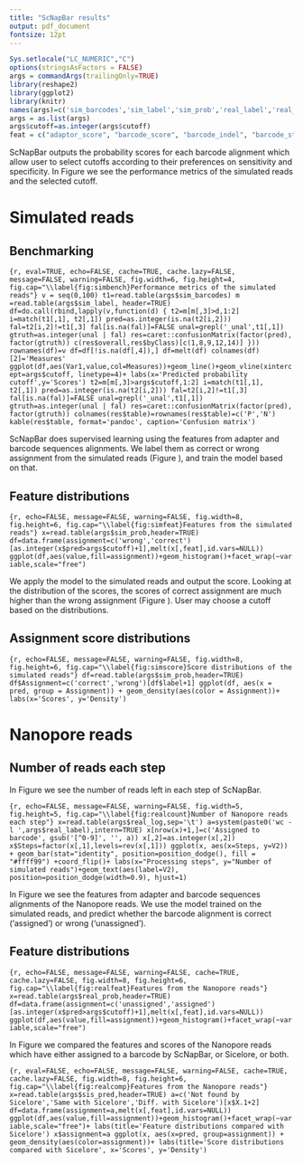 ```yaml
---
title: "ScNapBar results"
output: pdf_document
fontsize: 12pt
---
```


```r
Sys.setlocale("LC_NUMERIC","C")
options(stringsAsFactors = FALSE)
args = commandArgs(trailingOnly=TRUE)
library(reshape2)
library(ggplot2)
library(knitr)
names(args)=c('sim_barcodes','sim_label','sim_prob','real_label','real_prob','real_log','cutoff','sis_pred')
args = as.list(args)
args$cutoff=as.integer(args$cutoff)
feat = c("adaptor_score", "barcode_score", "barcode_indel", "barcode_start", "barcode_mismatch", "umi_length", "polyT_length")
```

ScNapBar outputs the probability scores for each barcode alignment which allow user to select cutoffs according to their preferences on sensitivity and specificity. In Figure \ref{fig:simbench} we see the performance metrics of the simulated reads and the selected cutoff.

# Simulated reads
## Benchmarking
```{r, eval=TRUE, echo=FALSE, cache=TRUE, cache.lazy=FALSE, message=FALSE, warning=FALSE, fig.width=6, fig.height=4, fig.cap="\\label{fig:simbench}Performance metrics of the simulated reads"}
v = seq(0,100)
t1=read.table(args$sim_barcodes)
m =read.table(args$sim_label, header=TRUE)
df=do.call(rbind,lapply(v,function(d) {
t2=m[m[,3]>d,1:2]
i=match(t1[,1], t2[,1])
pred=as.integer(is.na(t2[i,2]))
fal=t2[i,2]!=t1[,3]
fal[is.na(fal)]=FALSE
unal=grepl('_unal',t1[,1])
gtruth=as.integer(unal | fal)
res=caret::confusionMatrix(factor(pred), factor(gtruth))
c(res$overall,res$byClass)[c(1,8,9,12,14)]
}))
rownames(df)=v
df=df[!is.na(df[,4]),]
df=melt(df)
colnames(df)[2]='Measures'
ggplot(df,aes(Var1,value,col=Measures))+geom_line()+geom_vline(xintercept=args$cutoff, linetype=4)+
labs(x='Predicted probability cutoff',y='Scores')
t2=m[m[,3]>args$cutoff,1:2]
i=match(t1[,1], t2[,1])
pred=as.integer(is.na(t2[i,2]))
fal=t2[i,2]!=t1[,3]
fal[is.na(fal)]=FALSE
unal=grepl('_unal',t1[,1])
gtruth=as.integer(unal | fal)
res=caret::confusionMatrix(factor(pred), factor(gtruth))
colnames(res$table)=rownames(res$table)=c('P','N')
kable(res$table, format='pandoc', caption='Confusion matrix')
```

ScNapBar does supervised learning using the features from adapter and barcode sequences alignments. We label them as correct or wrong assignment from the simulated reads (Figure \ref{fig:simfeat}), and train the model based on that. 

## Feature distributions
```{r, echo=FALSE, message=FALSE, warning=FALSE, fig.width=8, fig.height=6, fig.cap="\\label{fig:simfeat}Features from the simulated reads"}
x=read.table(args$sim_prob,header=TRUE)
df=data.frame(assignment=c('wrong','correct')[as.integer(x$pred>args$cutoff)+1],melt(x[,feat],id.vars=NULL))
ggplot(df,aes(value,fill=assignment))+geom_histogram()+facet_wrap(~variable,scale="free")
```

We apply the model to the simulated reads and output the score. Looking at the distribution of the scores, the scores of correct assignment are much higher than the wrong assignment (Figure \ref{fig:simscore}). User may choose a cutoff based on the distributions. 

## Assignment score distributions
```{r, echo=FALSE, message=FALSE, warning=FALSE, fig.width=8, fig.height=6, fig.cap="\\label{fig:simscore}Score distributions of the simulated reads"}
df=read.table(args$sim_prob,header=TRUE)
df$Assignment=c('correct','wrong')[df$label+1]
ggplot(df, aes(x = pred, group = Assignment)) + geom_density(aes(color = Assignment))+ labs(x='Scores', y='Density')
```

# Nanopore reads
## Number of reads each step

In Figure \ref{fig:realcount} we see the number of reads left in each step of ScNapBar.

```{r, echo=FALSE, message=FALSE, warning=FALSE, fig.width=5, fig.height=5, fig.cap="\\label{fig:realcount}Number of Nanopore reads each step"}
x=read.table(args$real_log,sep='\t')
a=system(paste0('wc -l ',args$real_label),intern=TRUE)
x[nrow(x)+1,]=c('Assigned to barcode', gsub('[^0-9]', '', a))
x[,2]=as.integer(x[,2])
x$Steps=factor(x[,1],levels=rev(x[,1]))
ggplot(x, aes(x=Steps, y=V2)) + geom_bar(stat="identity", position=position_dodge(), fill = "#ffff99") +coord_flip()+ labs(x="Processing steps", y="Number of simulated reads")+geom_text(aes(label=V2), position=position_dodge(width=0.9), hjust=1)
```

In Figure \ref{fig:realfeat} we see the features from adapter and barcode sequences alignments of the Nanopore reads. We use the model trained on the simulated reads, and predict whether the barcode alignment is correct ('assigned') or wrong ('unassigned').  

## Feature distributions
```{r, echo=FALSE, message=FALSE, warning=FALSE, cache=TRUE, cache.lazy=FALSE, fig.width=8, fig.height=6, fig.cap="\\label{fig:realfeat}Features from the Nanopore reads"}
x=read.table(args$real_prob,header=TRUE)
df=data.frame(assignment=c('unassigned','assigned')[as.integer(x$pred>args$cutoff)+1],melt(x[,feat],id.vars=NULL))
ggplot(df,aes(value,fill=assignment))+geom_histogram()+facet_wrap(~variable,scale="free")
```

In Figure \ref{fig:realcomp} we compared the features and scores of the Nanopore reads which have either assigned to a barcode by ScNapBar, or Sicelore, or both. 

```{r, eval=FALSE, echo=FALSE, message=FALSE, warning=FALSE, cache=TRUE, cache.lazy=FALSE, fig.width=8, fig.height=6, fig.cap="\\label{fig:realcomp}Features from the Nanopore reads"}
x=read.table(args$sis_pred,header=TRUE)
a=c('Not found by Sicelore','Same with Sicelore','Diff. with Sicelore')[x$X.1+2]
df=data.frame(assignment=a,melt(x[,feat],id.vars=NULL))
ggplot(df,aes(value,fill=assignment))+geom_histogram()+facet_wrap(~variable,scale="free")+ labs(title='Feature distributions compared with Sicelore')
x$assignment=a
ggplot(x, aes(x=pred, group=assignment)) + geom_density(aes(color=assignment))+ labs(title='Score distributions compared with Sicelore', x='Scores', y='Density')
```
